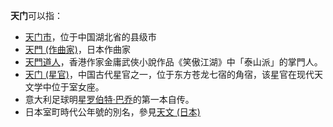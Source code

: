 '''天门'''可以指：

* [[天门市|天门市]]，位于中国湖北省的县级市
* [[天門_(作曲家)|天門 (作曲家)]]，日本作曲家
* [[天門道人|天門道人]]，香港作家金庸武俠小說作品《笑傲江湖》中「泰山派」的掌門人。
* [[天门_(星官)|天门 (星官)]]，中国古代星官之一，位于东方苍龙七宿的角宿，该星官在现代天文学中位于室女座。
* 意大利足球明星[[罗伯特·巴乔|罗伯特·巴乔]]的第一本自传。
* 日本室町時代公年號的別名，參見[[天文_(日本)|天文 (日本)]]

{{disambig|cat=二字消歧义}}